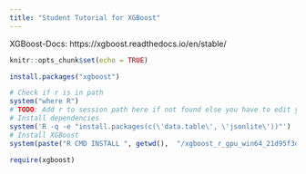 ```yaml
---
title: "Student Tutorial for XGBoost"
---
```



XGBoost-Docs: https://xgboost.readthedocs.io/en/stable/

```r
knitr::opts_chunk$set(echo = TRUE)
```


```r
install.packages("xgboost")
```

```r
# Check if r is in path
system("where R")
# TODO: Add r to session path here if not found else you have to edit you user profile path settings in windows and add r manually
# Install dependencies
system('R -q -e "install.packages(c(\'data.table\', \'jsonlite\'))"')
# Install XGBoost
system(paste("R CMD INSTALL ", getwd(),  "/xgboost_r_gpu_win64_21d95f3d8f23873a76f8afaad0fee5fa3e00eafe.tar.gz", sep=""))
```

```r
require(xgboost)

```



